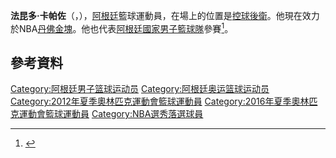{{Infobox basketball biography
| name = Facundo Campazzo
| image = Facundo Campazzo 11 Real Madrid Baloncesto Euroleague 20171012.jpg
| position = [[控球後衛|控球後衛]]
| height_ft = 5
| height_in = 11
| weight_lbs = 195
| league = [[NBA|NBA]]
| team = [[丹佛金塊|丹佛金塊]]
| number = 7
| nationality = {{ARG}}
| birth_date = {{Birth date and age|1991|3|23}}
| birth_place = {{ARG}}[[科爾多瓦_(阿根廷)|科爾多瓦]]
| draft_year = 2013
| career_start = 2008
| career_end = 
| years1 = 2008–2014
| team1 = 佩納羅爾
| years2 = 2014–2020
| team2 = [[皇家馬德里_(籃球)|皇家馬德里]]
| years3 = 2015–2017
| team3 = →Ucam Murcia CB
| years4 = 2020-至今
| team4 = [[丹佛金塊|丹佛金塊]]
}}


'''法昆多·卡帕佐'''（{{lang-es|'''Facundo Campazzo'''}}，{{bd|1991年|3月23日}}），[[阿根廷|阿根廷]]籃球運動員，在場上的位置是[[控球後衛|控球後衛]]。他現在效力於NBA[[丹佛金塊|丹佛金塊]]。他也代表[[阿根廷國家男子籃球隊|阿根廷國家男子籃球隊]]參賽<ref>{{Cite web |url=http://archive.fiba.com/pages/eng/fa/p/q/Facundo%20CAMPAZZO/pid/65388/_//players.html |title=FIBA.com Facundo CAMPAZZO (ARG). |accessdate=2015-06-14 |archive-date=2013-07-13 |archive-url=https://web.archive.org/web/20130713085537/http://archive.fiba.com/pages/eng/fa/p/q/Facundo%20CAMPAZZO/pid/65388/_/players.html |dead-url=no }}</ref>。

== 參考資料 ==
{{Reflist}}

{{丹佛掘金现时球员名单}}
{{2012年夏季奥运会阿根廷男子篮球阵容}}
{{2014年男篮世界杯阿根廷队阵容}}
{{2016年夏季奥运会阿根廷男子篮球阵容}}

{{Authority control}}
{{DEFAULTSORT:Campazzo, Facundo}}
[[Category:阿根廷男子篮球运动员|Category:阿根廷男子篮球运动员]]
[[Category:阿根廷奥运篮球运动员|Category:阿根廷奥运篮球运动员]]
[[Category:2012年夏季奧林匹克運動會籃球運動員|Category:2012年夏季奧林匹克運動會籃球運動員]]
[[Category:2016年夏季奧林匹克運動會籃球運動員|Category:2016年夏季奧林匹克運動會籃球運動員]]
[[Category:NBA選秀落選球員|Category:NBA選秀落選球員]]